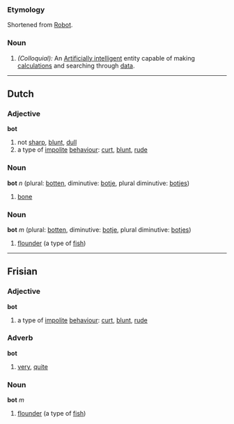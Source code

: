 ===Etymology===
Shortened from [[Robot]].
===Noun===
#''(Colloquial):'' An [[Artificially intelligent]] entity capable of making [[calculations]] and searching through [[data]].

----

==Dutch==
===Adjective===
'''bot'''
# not [[sharp]], [[blunt]], [[dull]]
# a type of [[impolite]] [[behaviour]]: [[curt]], [[blunt]], [[rude]]
===Noun===
'''bot''' ''n'' (plural: [[botten]], diminutive: [[botje]], plural diminutive: [[botjes]])
# [[bone]]
===Noun===
'''bot''' ''m'' (plural: [[botten]], diminutive: [[botje]], plural diminutive: [[botjes]])
# [[flounder]] (a type of [[fish]])

----

==Frisian==
===Adjective===
'''bot'''
# a type of [[impolite]] [[behaviour]]: [[curt]], [[blunt]], [[rude]]
===Adverb===
'''bot'''
# [[very]], [[quite]]
===Noun===
'''bot''' ''m''
# [[flounder]] (a type of [[fish]])